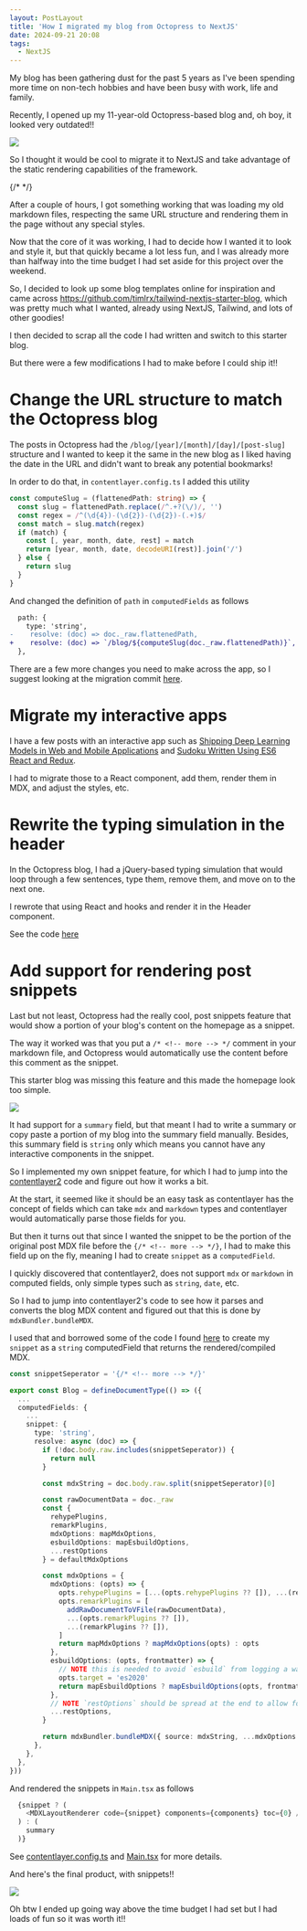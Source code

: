 ```yaml
---
layout: PostLayout
title: 'How I migrated my blog from Octopress to NextJS'
date: 2024-09-21 20:08
tags:
  - NextJS
---
```


My blog has been gathering dust for the past 5 years as I've been spending more time on non-tech hobbies and have been busy with work, life and family.

Recently, I opened up my 11-year-old Octopress-based blog and, oh boy, it looked very outdated!!

![](/static/images/blog_migration_octopress.png)

So I thought it would be cool to migrate it to NextJS and take advantage of the static rendering capabilities of the framework.

{/* <!-- more --> */}

After a couple of hours, I got something working that was loading my old markdown files, respecting the same URL structure and rendering them in the page without any special styles.

Now that the core of it was working, I had to decide how I wanted it to look and style it, but that quickly became a lot less fun, and I was already more than halfway into the time budget I had set aside for this project over the weekend.

So, I decided to look up some blog templates online for inspiration and came across https://github.com/timlrx/tailwind-nextjs-starter-blog, which was pretty much what I wanted, already using NextJS, Tailwind, and lots of other goodies!

I then decided to scrap all the code I had written and switch to this starter blog.

But there were a few modifications I had to make before I could ship it!!

# Change the URL structure to match the Octopress blog

The posts in Octopress had the `/blog/[year]/[month]/[day]/[post-slug]` structure and I wanted to keep it the same in the new blog as I liked having the date in the URL and didn't want to break any potential bookmarks!


In order to do that, in `contentlayer.config.ts` I added this utility

``` ts
const computeSlug = (flattenedPath: string) => {
  const slug = flattenedPath.replace(/^.+?(\/)/, '')
  const regex = /^(\d{4})-(\d{2})-(\d{2})-(.+)$/
  const match = slug.match(regex)
  if (match) {
    const [, year, month, date, rest] = match
    return [year, month, date, decodeURI(rest)].join('/')
  } else {
    return slug
  }
}

```

And changed the definition of `path` in `computedFields` as follows


``` diff
  path: {
    type: 'string',
-    resolve: (doc) => doc._raw.flattenedPath,
+    resolve: (doc) => `/blog/${computeSlug(doc._raw.flattenedPath)}`,
  },
```

There are a few more changes you need to make across the app, so I suggest looking at the migration commit [here](https://github.com/DanialK/danialk.github.com/commit/bcb412e9ee031d8e13a3ff3a61bd06f7f24f38c8#diff-82564f14f478f0fb2cfdd630090a4d534c6dc2faf5f3de7e10524434d4cbed45R76-R87).


# Migrate my interactive apps

I have a few posts with an interactive app such as [Shipping Deep Learning Models in Web and Mobile Applications](/blog/2018/06/23/shipping-deep-learning-models-in-web-and-mobile-applications/) and [Sudoku Written Using ES6 React and Redux](/blog/2016/01/15/sudoku-written-using-es6-react-redux/).

I had to migrate those to a React component, add them, render them in MDX, and adjust the styles, etc.


# Rewrite the typing simulation in the header

In the Octopress blog, I had a jQuery-based typing simulation that would loop through a few sentences, type them, remove them, and move on to the next one.

I rewrote that using React and hooks and render it in the Header component.

See the code [here](https://github.com/DanialK/danialk.github.com/blob/bcb412e9ee031d8e13a3ff3a61bd06f7f24f38c8/components/Header.tsx)

# Add support for rendering post snippets

Last but not least, Octopress had the really cool, post snippets feature that would show a portion of your blog's content on the homepage as a snippet.

The way it worked was that you put a `/* <!-- more --> */` comment in your markdown file, and Octopress would automatically use the content before this comment as the snippet.

This starter blog was missing this feature and this made the homepage look too simple.

![](/static/images/blog_migration_nextjs_without_snippets.png)

It had support for a `summary` field, but that meant I had to write a summary or copy paste a portion of my blog into the summary field manually. Besides, this summary field is `string` only which means you cannot have any interactive components in the snippet.

So I implemented my own snippet feature, for which I had to jump into the [contentlayer2](https://www.npmjs.com/package/contentlayer2) code and figure out how it works a bit.

At the start, it seemed like it should be an easy task as contentlayer has the concept of fields which can take `mdx` and `markdown` types and contentlayer would automatically parse those fields for you.

But then it turns out that since I wanted the snippet to be the portion of the original post MDX file before the `{/* <!-- more --> */}`, I had to make this field up on the fly, meaning I had to create `snippet` as a `computedField`.

I quickly discovered that contentlayer2, does not support `mdx` or `markdown` in computed fields, only simple types such as `string`, `date`, etc.

So I had to jump into contentlayer2's code to see how it parses and converts the blog MDX content and figured out that this is done by `mdxBundler.bundleMDX`.

I used that and borrowed some of the code I found [here](https://github.com/timlrx/contentlayer2/blob/892361671492f56302d6b63c166ce4f99c60d1dd/packages/%40contentlayer/core/src/markdown/mdx.ts#L12-L84) to create my `snippet` as a `string` computedField that returns the rendered/compiled MDX.

``` ts
const snippetSeperator = '{/* <!-- more --> */}'

export const Blog = defineDocumentType(() => ({
  ...
  computedFields: {
    ...
    snippet: {
      type: 'string',
      resolve: async (doc) => {
        if (!doc.body.raw.includes(snippetSeperator)) {
          return null
        }

        const mdxString = doc.body.raw.split(snippetSeperator)[0]

        const rawDocumentData = doc._raw
        const {
          rehypePlugins,
          remarkPlugins,
          mdxOptions: mapMdxOptions,
          esbuildOptions: mapEsbuildOptions,
          ...restOptions
        } = defaultMdxOptions

        const mdxOptions = {
          mdxOptions: (opts) => {
            opts.rehypePlugins = [...(opts.rehypePlugins ?? []), ...(rehypePlugins ?? [])]
            opts.remarkPlugins = [
              addRawDocumentToVFile(rawDocumentData),
              ...(opts.remarkPlugins ?? []),
              ...(remarkPlugins ?? []),
            ]
            return mapMdxOptions ? mapMdxOptions(opts) : opts
          },
          esbuildOptions: (opts, frontmatter) => {
            // NOTE this is needed to avoid `esbuild` from logging a warning regarding the `tsconfig.json` target option not being used
            opts.target = 'es2020'
            return mapEsbuildOptions ? mapEsbuildOptions(opts, frontmatter) : opts
          },
          // NOTE `restOptions` should be spread at the end to allow for user overrides
          ...restOptions,
        }

        return mdxBundler.bundleMDX({ source: mdxString, ...mdxOptions }).then((res) => res.code)
      },
    },
  },
}))
```  

And rendered the snippets in `Main.tsx` as follows

``` ts
  {snippet ? (
    <MDXLayoutRenderer code={snippet} components={components} toc={0} />
  ) : (
    summary
  )}
```                          


See [contentlayer.config.ts](https://github.com/DanialK/danialk.github.com/blob/bcb412e9ee031d8e13a3ff3a61bd06f7f24f38c8/contentlayer.config.ts#L179-L220) and [Main.tsx](https://github.com/DanialK/danialk.github.com/blob/bcb412e9ee031d8e13a3ff3a61bd06f7f24f38c8/app/Main.tsx#L49-L54) for more details.


And here's the final product, with snippets!!

![](/static/images/blog_migration_nextjs.png)


Oh btw I ended up going way above the time budget I had set but I had loads of fun so it was worth it!!